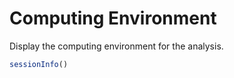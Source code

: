 # Computing Environment  {#SessionInfo}

Display the computing environment for the analysis. 

```r
sessionInfo()
```